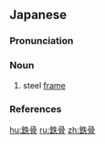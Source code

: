 ==Japanese==
{{ja-kanjitab|てつ|こつ|k1=てっ|yomi=o}}

===Pronunciation===
{{ja-pron|yomi=kanon|てっこつ|acc=0|acc_ref=DJR}}

===Noun===
{{ja-noun|てっこつ|kyu=鐵骨}}

# steel [[frame]]

===References===
<references/>

[[hu:鉄骨]]
[[ru:鉄骨]]
[[zh:鉄骨]]